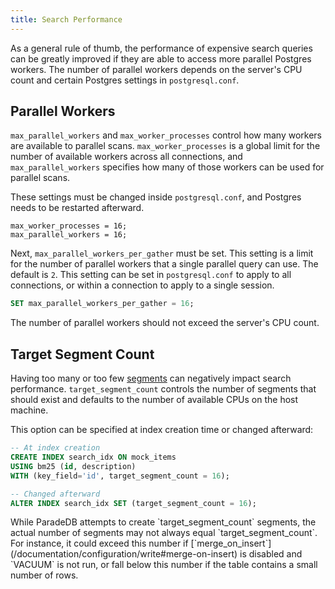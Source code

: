 ```yaml
---
title: Search Performance
---
```


As a general rule of thumb, the performance of expensive search queries can be greatly improved
if they are able to access more parallel Postgres workers. The number of parallel workers depends on the server's CPU count and certain
Postgres settings in `postgresql.conf`.

## Parallel Workers

`max_parallel_workers` and `max_worker_processes` control how many workers are available to parallel scans.
`max_worker_processes` is a global limit for the number of available workers across all connections, and
`max_parallel_workers` specifies how many of those workers can be used for parallel scans.

These settings must be changed inside `postgresql.conf`, and Postgres needs to be restarted afterward.

```init postgresql.conf
max_worker_processes = 16;
max_parallel_workers = 16;
```

Next, `max_parallel_workers_per_gather` must be set. This setting is a limit for the number of parallel workers that a single parallel query can use. The default is `2`.
This setting can be set in `postgresql.conf` to apply to all connections, or within a connection to apply to a single
session.

```sql
SET max_parallel_workers_per_gather = 16;
```

The number of parallel workers should not exceed the server's CPU count.

## Target Segment Count

Having too many or too few [segments](/documentation/concepts/index#segment) can negatively impact search performance.
`target_segment_count` controls the number of segments that should exist and defaults to the number of available CPUs
on the host machine.

This option can be specified at index creation time or changed afterward:

```sql
-- At index creation
CREATE INDEX search_idx ON mock_items
USING bm25 (id, description)
WITH (key_field='id', target_segment_count = 16);

-- Changed afterward
ALTER INDEX search_idx SET (target_segment_count = 16);
```

<Note>
  While ParadeDB attempts to create `target_segment_count` segments, the actual
  number of segments may not always equal `target_segment_count`. For instance,
  it could exceed this number if
  [`merge_on_insert`](/documentation/configuration/write#merge-on-insert) is
  disabled and `VACUUM` is not run, or fall below this number if the table
  contains a small number of rows.
</Note>

